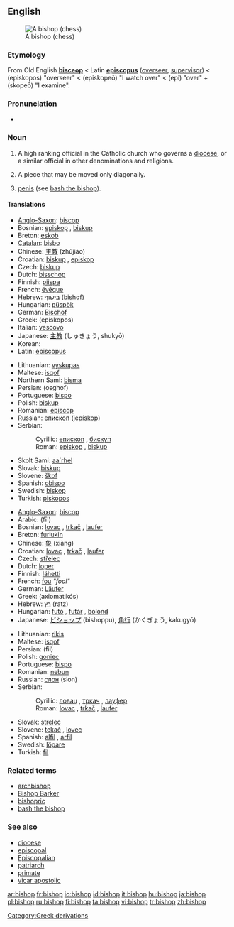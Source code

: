 {{wikipedia|Bishop}}
==English==
[[Image:Chess bishop 0970.jpg|thumb|A bishop (chess)]]

===Etymology===
From Old English '''[[bisceop]]''' < Latin '''[[episcopus]]''' ([[overseer]], [[supervisor]]) < {{AGr.}} '''{{polytonic|[[ἐπίσκοπος]]}}''' (episkopos) "overseer" < '''{{polytonic|[[ἐπισκοπέω]]}}''' (episkopeō) "I watch over" < '''{{polytonic|[[ἐπί]]}}''' (epi) "over" + '''{{polytonic|[[σκοπέω]]}}''' (skopeō) "I examine".

===Pronunciation===
*{{IPA|/ˈbɪʃəp/}}

===Noun===
{{en-noun}}

# A high ranking official in the Catholic church who governs a [[diocese]], or a similar official in other denominations and religions.
# {{context|Chess}} A piece that may be moved only diagonally.
# {{slang}} [[penis]] (see [[bash the bishop]]).

====Translations====
{{trans-top|church official}}
*[[Anglo-Saxon]]: [[biscop]] {{m}}
*Bosnian: [[episkop]] {{m}}, [[biskup]] {{m}}
*Breton: [[eskob]] {{m}}
*[[Catalan]]: [[bisbo]] {{m}}
*Chinese: [[主教]] (zhǔjiào)
*Croatian: [[biskup]] {{m}}, [[episkop]] {{m}}
*Czech: [[biskup]] {{m}}
*Dutch: [[bisschop]] {{m}}
*Finnish: [[piispa]]
*French: [[évêque]] {{m}}
*Hebrew: [[בישוף]] (bishof) {{m}}
*Hungarian: [[püspök]]
*German: [[Bischof]] {{m}}
*Greek: {{t|el|επίσκοπος|m|}} (epískopos)
*Italian: [[vescovo]] {{m}}
*Japanese: [[主教]] (しゅきょう, shukyō)
*Korean: {{ko-inline|비숍|bisyop}}
*Latin: [[episcopus]] {{m}}
{{trans-mid}}
*Lithuanian: [[vyskupas]] {{m}}
*Maltese: [[isqof]]
*Northern Sami: [[bisma]]
*Persian: {{FAchar|[[اسقف]]}} (osghof)
*Portuguese: [[bispo]] {{m}}
*Polish: [[biskup]] {{m}}
*Romanian: [[episcop]] {{m}}
*Russian: [[епископ]] (jepískop) {{m}}
*Serbian:
*:Cyrillic: [[епископ]] {{m}}, [[бискуп]] {{m}}
*:Roman: [[episkop]] {{m}}, [[biskup]] {{m}}
*Skolt Sami: [[aa´rhel]]
*Slovak: [[biskup]] {{m}}
*Slovene: [[škof]] {{m}}
*Spanish: [[obispo]] {{m}}
*Swedish: [[biskop]] {{c}}
*Turkish: [[piskopos]]
{{trans-bottom}}

{{trans-top|chess piece}}
*[[Anglo-Saxon]]: [[biscop]] {{m}}
*Arabic: {{ARchar|[[فيل]]}} (fīl) {{m}}
*Bosnian: [[lovac]] {{m}}, [[trkač]] {{m}}, [[laufer]] {{m}}
*Breton: [[furlukin]] {{m}}
*Chinese: [[象]] (xiàng)
*Croatian: [[lovac]] {{m}}, [[trkač]] {{m}}, [[laufer]] {{m}}
*Czech: [[střelec]] {{m}}
*Dutch: [[loper]] {{m}}
*Finnish: [[lähetti]]
*French: [[fou]] ''"fool"''
*German: [[Läufer]] {{m}}
*Greek: {{t|el|αξιωματικός|m|}} (axiomatikós)
*Hebrew: [[רץ]] (ratz) {{f}}
*Hungarian: [[futó]] , [[futár]] , [[bolond]]
*Japanese: [[ビショップ]] (bishoppu), [[角行]] (かくぎょう, kakugyō)
{{trans-mid}}
*Lithuanian: [[rikis]] {{m}}
*Maltese: [[isqof]]
*Persian: {{FAchar|[[فیل]]}} (fil)
*Polish: [[goniec]] {{m}}
*Portuguese: [[bispo]] {{m}}
*Romanian: [[nebun]] {{m}}
*Russian: [[слон]] (slon) {{m}}
*Serbian:
*:Cyrillic: [[ловац]] {{m}}, [[тркач]] {{m}}, [[лауфер]] {{m}}
*:Roman: [[lovac]] {{m}}, [[trkač]] {{m}}, [[laufer]] {{m}}
*Slovak: [[strelec]] {{m}}
*Slovene: [[tekač]] {{m}}, [[lovec]] {{m}}
*Spanish: [[alfil]] {{m}}, [[arfil]] {{m}}
*Swedish: [[löpare]] {{c}}
*Turkish: [[fil]]
{{trans-bottom}}

===Related terms===
*[[archbishop]]
*[[Bishop Barker]]
*[[bishopric]]
*[[bash the bishop]]

===See also===
*[[diocese]]
*[[episcopal]]
*[[Episcopalian]]
*[[patriarch]]
*[[primate]]
*[[vicar apostolic]]

[[Category:Greek derivations]]

[[ar:bishop]]
[[fr:bishop]]
[[io:bishop]]
[[id:bishop]]
[[it:bishop]]
[[hu:bishop]]
[[ja:bishop]]
[[pl:bishop]]
[[ru:bishop]]
[[fi:bishop]]
[[ta:bishop]]
[[vi:bishop]]
[[tr:bishop]]
[[zh:bishop]]